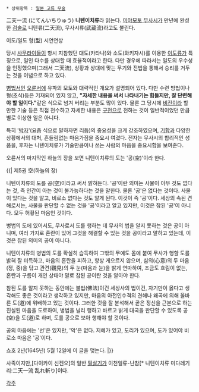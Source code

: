 * 상위항목 : [[일본 고류 무술]]

二天一流 (にてんいちりゅう) '''니텐이치류'''라 읽는다.
[[미야모토 무사시]]가 만년에 완성한 [[검술]]로 니텐류(二天流), 무사시류(武蔵流)라고도 불린다.


{{{#!html
<object width="425" height="344"><param name="movie" value="http://www.youtube.com/v/QVmuA39el1k&hl=ko_KR&fs=1&"></param><param name="allowFullScreen" value="true"></param><param name="allowscriptaccess" value="always"></param><embed src="http://www.youtube.com/v/QVmuA39el1k&hl=ko_KR&fs=1&" type="application/x-shockwave-flash" allowscriptaccess="always" allowfullscreen="true" width="425" height="344"></embed></object>
}}}
{{{#!html
<object width="425" height="344"><param name="movie" value="http://www.youtube.com/v/g7t1X4rF1nI&hl=ko_KR&fs=1&"></param><param name="allowFullScreen" value="true"></param><param name="allowscriptaccess" value="always"></param><embed src="http://www.youtube.com/v/g7t1X4rF1nI&hl=ko_KR&fs=1&" type="application/x-shockwave-flash" allowscriptaccess="always" allowfullscreen="true" width="425" height="344"></embed></object>
}}}
이도/일도 형(型) 시연연상

당시 [[사무라이]]들이 항시 지참했던 대도(카타나)와 소도(와키자시)를 이용한 [[이도류]]가 특징으로, 일인 다수를 상대할 때 효율적이라고 한다. 다만 경우에 따라서는 일도의 우수성을 인정했으며(그래서 二天{{{#red 一}}}流), 상황과 상대에 맞는 무기와 전법을 통해서 승리를 거두는 것을 이념으로 하고 있다.

[[병법]]서인 [[오륜서]]에 유파의 모토와 대략적인 개요가 설명되어 있다. 다만 수련 방법이나 형(초식)등은 기재되어 있지 않고, '''"자세한 내용을 써서 나타내기는 힘들지만, 잘 단련해야 할 일이다."'''같은 식으로 넘겨 버리는 부분도 많이 있다. 물론 그 당시에 [[비전]]이라 할 만한 기술 등은 직접 전수하고 자세한 내용은 [[구전]]으로 전하는 것이 일반적이었던 만큼 별로 이상한 일은 아니다.

특히 '[[박자]]'(요즘 식으로 말하자면 리듬)의 중요성을 크게 강조하였으며, [[기합]]과 다양한 상황에서의 대처, 흔들림없는 마음가짐을 중요시 여겼다. 전자는 무사시의 합리적인 성품을, 후자는 니텐이치류가 기술만큼이나 쓰는 사람의 마음을 중요시함을 보여준다.

오륜서의 마지막인 하늘의 장을 보면 니텐이치류의 도는 '공(空)'이라 한다.

{{|
제5권 空(하늘의 장)

니텐이치류의 도를 공(空)이라고 써서 밝혀둔다.
'공'이란 의미는 사물이 아무 것도 없다는 것, 즉 인간이 아는 것이 불가능하다는 것을 말한다. 물론 '공'은 없다는 것이다. 사물이 있다는 것을 알고, 비로소 없다는 것도 알게 된다. 이것이 즉 '공'이다.
세상의 속된 견해로서는, 사물을 판단할 수 없는 것을 '공'이라고 알고 있지만, 이것은 참된 '공'이 아니다. 모두 허황된 마음인 것이다.

병법의 도에 있어서도, 무사로서 도를 행하는 데 무사의 법을 알지 못하는 것은 공이 아니며, 여러 가지로 혼란이 있어 그것을 해결할 수 있는 것을 공이라고 말하고 있는데, 이것은 참된 의미의 공이 아니다.

니텐이치류의 병법의 도를 확실히 습득하여 그밖의 무예도 몸에 붙여 무사가 행할 도를 밝혀 잘 터득하고, 마음의 혼란을 피하고, 항상 게으르지 않으며, 심의(心意)의 두 마음(정, 중)을 닦고 관견(觀見)의 두 눈(마음과 눈)을 밝게 연마하여, 조금도 흐림이 없는, 혼란과 구름이 개인 상태야 말로 참된 공이란 것을 알아야 한다.

참된 도를 알지 못하는 동안에는 불법(佛法)이건 세상사의 법이건, 자기만이 옳다고 생각해도 좋은 것이라고 생각하고 있지만, 마음의 아전인수격의 견해나 왜곡에 의해 올바른 도(道)에 위배하고 있는 것이다. 그러한 것을 잘 분석해서 곧은 정신을 근본으로 하는 진실된 마음을 도로하여, 병법을 널리 행하고 바르고 밝게 대국을 판단할 수 있도록 공(空)을 도(道)로 하며, 도를 공으로 보아 행해야 할 것이다.

공의 마음에는 '선'은 있지만, '악'은 없다. 지혜가 있고, 도리가 있으며, 도가 있어야 비로소 마음은 '공'이다.

쇼호 2년(1645년) 5월 12일에 이 글을 맺는다. 
|}}

사족이지만,[다이카이 신켄오]의 일반 [[필살기]]가 이천일류-난참[* 니텐이치류 미다레기리:二天一流 乱れ斬り]이다.


[[각주]]
